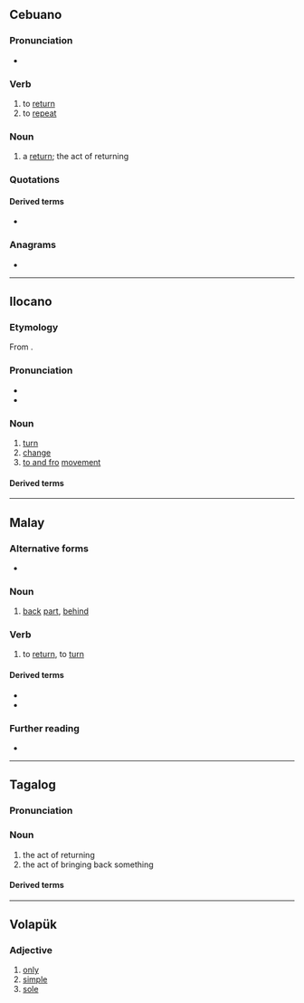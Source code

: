 {{also|balık|Balık|balík}}
==Cebuano==

===Pronunciation===
* {{hyph|ceb|ba|lik}}

===Verb===
{{head|ceb|verb}}

# to [[return]]
# to [[repeat]]

===Noun===
{{head|ceb|noun}}

# a [[return]]; the act of returning

===Quotations===
{{seeCites|ceb}}

==== Derived terms ====
* {{l|ceb|binalik}}

===Anagrams===
* {{anagrams|ceb|libak}}

----
==Ilocano==

===Etymology===
From {{inh|ilo|poz-pro|*balik}}.

===Pronunciation===
* {{hyph|ilo|ba|lík}}
* {{IPA|ilo|/baˈlik/|[bɐˈlɛk]}}

===Noun===
{{ilo-noun|balík}}

# [[turn]]
# [[change]]
# [[to and fro]] [[movement]]

====Derived terms====
{{der3|ilo|agbalik|balik-balik|baliken|ibalik}}

----

==Malay==

===Alternative forms===
* {{l|ms|balek}}

===Noun===
{{ms-noun|j=باليق}}

# [[back]] [[part]], [[behind]]

===Verb===
{{ms-verb}}

# to [[return]], to [[turn]]

====Derived terms====
* {{l|ms|terbalik}}
* {{l|ms|balikkan}}

===Further reading===
* {{R:PRPM}}

----

==Tagalog==

===Pronunciation===
{{IPA|tl|/ba.ˈlik/}}

===Noun===
{{head|tl|noun}}
# the act of returning
# the act of bringing back something

==== Derived terms ====
{{der3|tl|ibalik|bumalik|pabalikin|pagbabalik|magbalik}}

----

==Volapük==

===Adjective===
{{head|vo|adjectives}}

# [[only]]
# [[simple]]
# [[sole]]